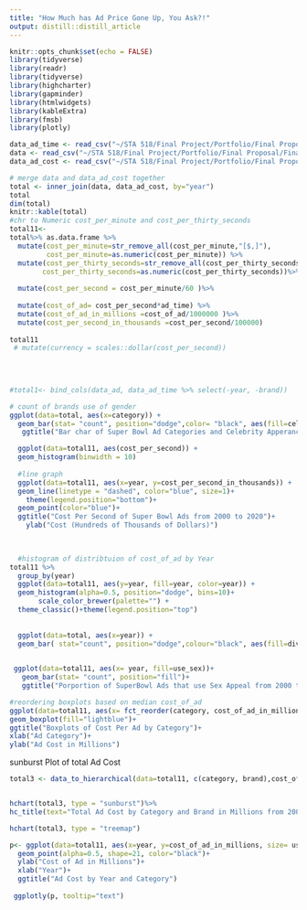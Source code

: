 ```yaml
---
title: "How Much has Ad Price Gone Up, You Ask?!"
output: distill::distill_article
---
```


```r
knitr::opts_chunk$set(echo = FALSE)
library(tidyverse)
library(readr)
library(tidyverse)
library(highcharter)
library(gapminder)
library(htmlwidgets)
library(kableExtra)
library(fmsb)
library(plotly)
```

```r
data_ad_time <- read_csv("~/STA 518/Final Project/Portfolio/Final Proposal/Final Project/Ad  Time _ Category - Sheet1.csv")
data <- read_csv("~/STA 518/Final Project/Portfolio/Final Proposal/Final Project/combined  - Sheet1.csv")
data_ad_cost <- read_csv("~/STA 518/Final Project/Portfolio/Final Proposal/Final Project/Cost per Super bowl ad 2000-2020 - Sheet1 (1).csv")
```
```r
# merge data and data_ad_cost together 
total <- inner_join(data, data_ad_cost, by="year")
total
dim(total)
knitr::kable(total)
#chr to Numeric cost_per_minute and cost_per_thirty_seconds
total11<-
total%>% as.data.frame %>%
  mutate(cost_per_minute=str_remove_all(cost_per_minute,"[$,]"),
         cost_per_minute=as.numeric(cost_per_minute)) %>%
  mutate(cost_per_thirty_seconds=str_remove_all(cost_per_thirty_seconds,"[$,]"),
        cost_per_thirty_seconds=as.numeric(cost_per_thirty_seconds))%>%
  
  mutate(cost_per_second = cost_per_minute/60 )%>%
  
  mutate(cost_of_ad= cost_per_second*ad_time) %>%
  mutate(cost_of_ad_in_millions =cost_of_ad/1000000 )%>%
  mutate(cost_per_second_in_thousands =cost_per_second/100000)
  
total11
 # mutate(currency = scales::dollar(cost_per_second))
  
 
  
```
```r
#total1<- bind_cols(data_ad, data_ad_time %>% select(-year, -brand))
```


```r
# count of brands use of gender
ggplot(data=total, aes(x=category)) +
  geom_bar(stat= "count", position="dodge",color= "black", aes(fill=celebrity))+ 
   ggtitle("Bar char of Super Bowl Ad Categories and Celebrity Apperances From 2000-2020")
```
```r
  ggplot(data=total11, aes(cost_per_second)) +
  geom_histogram(binwidth = 10)
  
  #line graph
  ggplot(data=total11, aes(x=year, y=cost_per_second_in_thousands)) +
  geom_line(linetype = "dashed", color="blue", size=1)+
    theme(legend.position="bottom")+
  geom_point(color="blue")+
  ggtitle("Cost Per Second of Super Bowl Ads from 2000 to 2020")+
    ylab("Cost (Hundreds of Thousands of Dollars)")

  
  
  #histogram of distribtuion of cost_of_ad by Year
total11 %>%
  group_by(year)
  ggplot(data=total11, aes(y=year, fill=year, color=year)) +
  geom_histogram(alpha=0.5, position="dodge", bins=10)+
       scale_color_brewer(palette="") + 
  theme_classic()+theme(legend.position="top")
 
  
  ggplot(data=total, aes(x=year)) +
  geom_bar( stat="count", position="dodge",colour="black", aes(fill=diversity)) 
  
```

```r
 ggplot(data=total11, aes(x= year, fill=use_sex))+
   geom_bar(stat= "count", position="fill")+
   ggtitle("Porportion of SuperBowl Ads that use Sex Appeal from 2000 to 2020")
```

```r
#reordering boxplots based on median cost_of_ad
ggplot(data=total11, aes(x= fct_reorder(category, cost_of_ad_in_millions), y=cost_of_ad_in_millions))+
geom_boxplot(fill="lightblue")+
ggtitle("Boxplots of Cost Per Ad by Category")+
xlab("Ad Category")+
ylab("Ad Cost in Millions")
```

sunburst Plot of total Ad Cost
 
```r
total3 <- data_to_hierarchical(data=total11, c(category, brand),cost_of_ad_in_millions)


hchart(total3, type = "sunburst")%>%
hc_title(text="Total Ad Cost by Category and Brand in Millions from 2000-2020")

hchart(total3, type = "treemap")
```


```r
p<- ggplot(data=total11, aes(x=year, y=cost_of_ad_in_millions, size= use_sex, fill= category))+
  geom_point(alpha=0.5, shape=21, color="black")+
  ylab("Cost of Ad in Millions")+
  xlab("Year")+
  ggtitle("Ad Cost by Year and Category")
  
 ggplotly(p, tooltip="text")

```